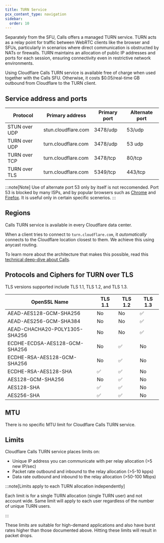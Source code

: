 ```yaml
---
title: TURN Service
pcx_content_type: navigation
sidebar:
  order: 10
---
```


Separately from the SFU, Calls offers a managed TURN service. TURN acts as a relay point for traffic between WebRTC clients like the browser and SFUs, particularly in scenarios where direct communication is obstructed by NATs or firewalls. TURN maintains an allocation of public IP addresses and ports for each session, ensuring connectivity even in restrictive network environments.

Using Cloudflare Calls TURN service is available free of charge when used together with the Calls SFU. Otherwise, it costs $0.05/real-time GB outbound from Cloudflare to the TURN client.

## Service address and ports

| Protocol      | Primary address     | Primary port | Alternate port |
| ------------- | ------------------- | ------------ | -------------- |
| STUN over UDP | stun.cloudflare.com | 3478/udp     | 53/udp         |
| TURN over UDP | turn.cloudflare.com | 3478/udp     | 53 udp         |
| TURN over TCP | turn.cloudflare.com | 3478/tcp     | 80/tcp         |
| TURN over TLS | turn.cloudflare.com | 5349/tcp     | 443/tcp        |

:::note[Note]
Use of alternate port 53 only by itself is not reccomended. Port 53 is blocked by many ISPs, and by popular browsers such as [Chrome](https://chromium.googlesource.com/chromium/src.git/+/refs/heads/master/net/base/port_util.cc#44) and [Firefox](https://github.com/mozilla/gecko-dev/blob/master/netwerk/base/nsIOService.cpp#L132). It is useful only in certain specific scenerios.
:::

## Regions

Calls TURN service is available in every Cloudflare data center.

When a client tries to connect to `turn.cloudflare.com`, it _automatically_ connects to the Cloudflare location closest to them. We achieve this using anycast routing.

To learn more about the architecture that makes this possible, read this [technical deep-dive about Calls](https://blog.cloudflare.com/cloudflare-calls-anycast-webrtc).

## Protocols and Ciphers for TURN over TLS

TLS versions supported include TLS 1.1, TLS 1.2, and TLS 1.3.

| OpenSSL Name                  | TLS 1.1 | TLS 1.2 | TLS 1.3 |
| ----------------------------- | ------- | ------- | ------- |
| AEAD-AES128-GCM-SHA256        | No      | No      | ✅      |
| AEAD-AES256-GCM-SHA384        | No      | No      | ✅      |
| AEAD-CHACHA20-POLY1305-SHA256 | No      | No      | ✅      |
| ECDHE-ECDSA-AES128-GCM-SHA256 | No      | ✅      | No      |
| ECDHE-RSA-AES128-GCM-SHA256   | No      | ✅      | No      |
| ECDHE-RSA-AES128-SHA          | ✅      | ✅      | No      |
| AES128-GCM-SHA256             | No      | ✅      | No      |
| AES128-SHA                    | ✅      | ✅      | No      |
| AES256-SHA                    | ✅      | ✅      | No      |

## MTU

There is no specific MTU limit for Cloudflare Calls TURN service.

## Limits

Cloudflare Calls TURN service places limits on:

- Unique IP address you can communicate with per relay allocation (>5 new IP/sec)
- Packet rate outbound and inbound to the relay allocation (>5-10 kpps)
- Data rate outbound and inbound to the relay allocation (>50-100 Mbps)

:::note[Limits apply to each TURN allocation independently]

Each limit is for a single TURN allocation (single TURN user) and not account wide. Same limit will apply to each user regardless of the number of unique TURN users.

:::

These limits are suitable for high-demand applications and also have burst rates higher than those documented above. Hitting these limits will result in packet drops.
